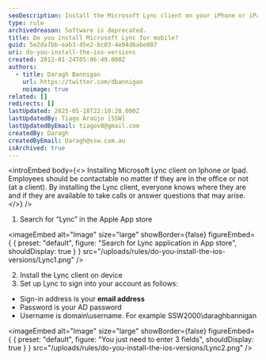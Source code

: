 ```yaml
---
seoDescription: Install the Microsoft Lync client on your iPhone or iPad to stay connected and available for calls and messages.
type: rule
archivedreason: Software is deprecated.
title: Do you install Microsoft Lync for mobile?
guid: 5e2da7bb-eab3-45e2-bc03-4e04d6abe807
uri: do-you-install-the-ios-versions
created: 2012-01-24T05:06:49.000Z
authors:
  - title: Daragh Bannigan
    url: https://twitter.com/dbannigan
    noimage: true
related: []
redirects: []
lastUpdated: 2025-05-18T22:10:28.000Z
lastUpdatedBy: Tiago Araújo [SSW]
lastUpdatedByEmail: tiagov8@gmail.com
createdBy: Daragh
createdByEmail: Daragh@ssw.com.au
isArchived: true
---
```


<introEmbed
  body={<>
Installing Microsoft Lync client on Iphone or Ipad. Employees should be contactable no matter if they are in the office or not (at a client). By installing the Lync client, everyone knows where they are and if they are available to take calls or answer questions that may arise.
  </>}
/>
1. Search for “Lync” in the Apple App store


<imageEmbed
  alt="Image"
  size="large"
  showBorder={false}
  figureEmbed={ {
    preset: "default",
    figure: "Search for Lync application in App store",
    shouldDisplay: true
  } }
  src="/uploads/rules/do-you-install-the-ios-versions/Lync1.png"
/>


2. Install the Lync client on device
3. Set up Lync to sign into your account as follows:

* Sign-in address is your **email address**
* Password is your AD password
* Username is domain\username. For example SSW2000\daraghbannigan


<imageEmbed
  alt="Image"
  size="large"
  showBorder={false}
  figureEmbed={ {
    preset: "default",
    figure: "You just need to enter 3 fields",
    shouldDisplay: true
  } }
  src="/uploads/rules/do-you-install-the-ios-versions/Lync2.png"
/>
